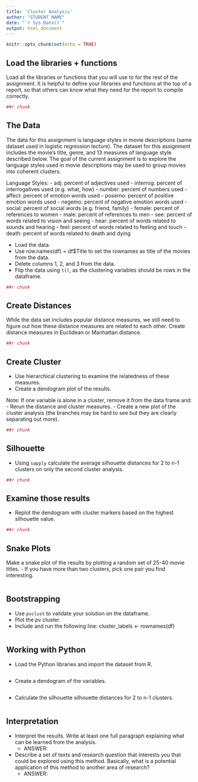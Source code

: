 ```yaml
---
title: 'Cluster Analysis'
author: "STUDENT NAME"
date: "`r Sys.Date()`"
output: html_document
---
```


```r
knitr::opts_chunk$set(echo = TRUE)
```

## Load the libraries + functions

Load all the libraries or functions that you will use to for the rest of the assignment. It is helpful to define your libraries and functions at the top of a report, so that others can know what they need for the report to compile correctly.

```r
##r chunk

```

## The Data

The data for this assignment is language styles in movie descriptions (same dataset used in logistic regression lecture). The dataset for this assignment includes the movie's title, genre, and 13 measures of language style described below. The goal of the current assignment is to explore the language styles used in movie descriptions may be used to group movies into coherent clusters.

  Language Styles:
    - adj: percent of adjectives used
    - interrog: percent of interrogatives used (e.g. what, how)
    - number: percent of numbers used
    - affect: percent of emotion words used
    - posemo: percent of positive emotion words used
    - negemo: percent of negative emotion words used
    - social: percent of social words (e.g. friend, family)
    - female: percent of references to women
    - male: percent of references to men
    - see: percent of words related to vision and seeing
    - hear: percent of words related to sounds and hearing
    - feel: percent of words related to feeling and touch
    - death: percent of words related to death and dying

- Load the data.
- Use row.names(df) = df$Title to set the rownames as title of the movies from the data.
- Delete columns 1, 2, and 3 from the data.
- Flip the data using `t()`, as the clustering variables should be rows in the dataframe.

```r
##r chunk

```

## Create Distances

While the data set includes popular distance measures, we still need to figure out how these distance measures are related to each other. Create distance measures in Euclidean or Manhattan distance. 

```r
##r chunk

```

## Create Cluster

- Use hierarchical clustering to examine the relatedness of these measures. 
- Create a dendogram plot of the results. 

Note: If one variable is alone in a cluster, remove it from the data frame and:
- Rerun the distance and cluster measures.
- Create a new plot of the cluster analysis (the branches may be hard to see but they are clearly separating out more).


```r
##r chunk

```

## Silhouette

- Using `sapply` calculate the average silhouette distances for 2 to n-1 clusters on only the second cluster analysis.

```r
##r chunk

```

## Examine those results

- Replot the dendogram with cluster markers based on the highest silhouette value.

```r
##r chunk

```

## Snake Plots

Make a snake plot of the results by plotting a random set of 25-40 movie titles. 
    - If you have more than two clusters, pick one pair you find interesting.

```r

```

## Bootstrapping

- Use `pvclust` to validate your solution on the dataframe.
- Plot the pv cluster. 
- Include and run the following line: cluster_labels <- rownames(df)

```r


```

## Working with Python

- Load the Python libraries and import the dataset from R. 

```python

```

- Create a dendogram of the variables.

```python

```

- Calculate the silhouette silhouette distances for 2 to n-1 clusters.

```python


```


## Interpretation

- Interpret the results. Write at least one full paragraph explaining what can be learned from the analysis.
  - ANSWER: 
  
- Describe a set of texts and research question that interests you that could be explored using this method. Basically, what is a potential application of this method to another area of research?
  - ANSWER: 